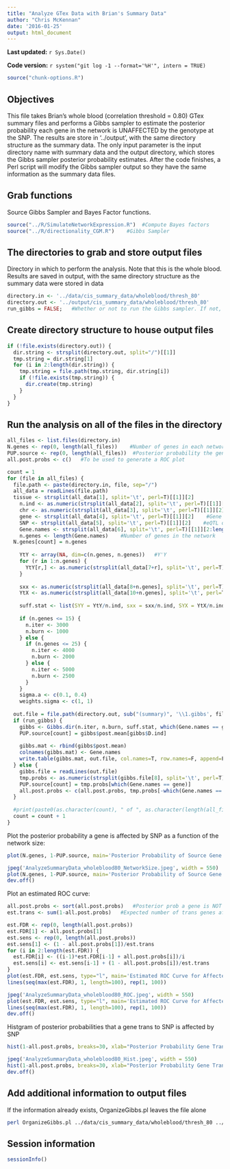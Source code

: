 ```yaml
---
title: "Analyze GTex Data with Brian's Summary Data"
author: "Chris McKennan"
date: '2016-01-25'
output: html_document
---
```


**Last updated:** `r Sys.Date()`

**Code version:** `r system("git log -1 --format='%H'", intern = TRUE)`

```r
source("chunk-options.R")
```

## Objectives

This file takes Brian's whole blood (correlation threshold = 0.80) GTex summary files and performs a Gibbs sampler to estimate the posterior probability each gene in the network is UNAFFECTED by the genotype at the SNP. The results are store in '../output', with the same directory structure as the summary data. The only input parameter is the input directory name with summary data and the output directory, which stores the Gibbs sampler posterior probability estimates. After the code finishes, a Perl script will modify the Gibbs sampler output so they have the same information as the summary data files.


## Grab functions

Source Gibbs Sampler and Bayes Factor functions.

```r
source("../R/SimulateNetworkExpression.R")  #Compute Bayes factors
source("../R/directionality_CGM.R")    #Gibbs Sampler
```

## The directories to grab and store output files

Directory in which to perform the analysis. Note that this is the whole blood. Results are saved in output, with the same directory structure as the summary data were stored in data

```r
directory.in <- '../data/cis_summary_data/wholeblood/thresh_80'
directory.out <- '../output/cis_summary_data/wholeblood/thresh_80'
run_gibbs = FALSE;   #Whether or not to run the Gibbs sampler. If not, I just look for the file in 'directory.out' to get the necessary information 
```

## Create directory structure to house output files

```r
if (!file.exists(directory.out)) {
  dir.string <- strsplit(directory.out, split="/")[[1]]
  tmp.string = dir.string[1]
  for (i in 2:length(dir.string)) {
    tmp.string = file.path(tmp.string, dir.string[i])
    if (!file.exists(tmp.string)) {
      dir.create(tmp.string)
    }
  }
}
```


## Run the analysis on all of the files in the directory

```r
all_files <- list.files(directory.in)
N.genes <- rep(0, length(all_files))    #Number of genes in each network
PUP.source <- rep(0, length(all_files))  #Posterior probability the gene cis to the eQTL is unaffected
all.post.probs <- c()   #To be used to generate a ROC plot

count = 1
for (file in all_files) {
  file.path <- paste(directory.in, file, sep="/")
  all_data = readLines(file.path)
  tissue <- strsplit(all_data[1], split='\t', perl=T)[[1]][2]
	n.ind <- as.numeric(strsplit(all_data[2], split='\t', perl=T)[[1]][2])   #Number of independent measurements
	chr <- as.numeric(strsplit(all_data[3], split='\t', perl=T)[[1]][2])    #Chromosome number
	gene <- strsplit(all_data[4], split='\t', perl=T)[[1]][2]    #Gene of interest
	SNP <- strsplit(all_data[5], split='\t', perl=T)[[1]][2]    #eQTL of interest
	Gene.names <- strsplit(all_data[6], split='\t', perl=T)[[1]][2:length(strsplit(all_data[6], split='\t', perl=T)[[1]])]   #Column names for Y'Y
	n.genes <- length(Gene.names)    #Number of genes in the network
  N.genes[count] = n.genes
	
	YtY <- array(NA, dim=c(n.genes, n.genes))   #Y'Y
	for (r in 1:n.genes) {
	  YtY[r,] <- as.numeric(strsplit(all_data[7+r], split='\t', perl=T)[[1]])
	}
	
	sxx <- as.numeric(strsplit(all_data[8+n.genes], split='\t', perl=T)[[1]][2])   #X'X, a scalar
	YtX <- as.numeric(strsplit(all_data[10+n.genes], split='\t', perl=T)[[1]])    #Y'X, a vector
	
	suff.stat <- list(SYY = YtY/n.ind, sxx = sxx/n.ind, SYX = YtX/n.ind, SY1 = rep(0, n.genes), mu.g = 0)
	
	if (n.genes <= 15) {
	  n.iter <- 3000
	  n.burn <- 1000
	} else {
	  if (n.genes <= 25) {
	    n.iter <- 4000
	    n.burn <- 2000
	  } else {
	    n.iter <- 5000
	    n.burn <- 2500
	  }
	}
	sigma.a <- c(0.1, 0.4)
	weights.sigma <- c(1, 1)
	
  out.file = file.path(directory.out, sub("(summary)", '\\1.gibbs', file, perl=T))
  if (run_gibbs) {
    gibbs <- Gibbs.dir(n.iter, n.burn, suff.stat, which(Gene.names == gene), n.ind, sigma.a, weights.sigma, n.genes-1)
    PUP.source[count] = gibbs$post.mean[gibbs$D.ind]
  
    gibbs.mat <- rbind(gibbs$post.mean)
    colnames(gibbs.mat) <- Gene.names
    write.table(gibbs.mat, out.file, col.names=T, row.names=F, append=F, quote=F, sep="\t")
  } else {
    gibbs.file = readLines(out.file)
    tmp.probs <- as.numeric(strsplit(gibbs.file[8], split='\t', perl=T)[[1]])
    PUP.source[count] = tmp.probs[which(Gene.names == gene)]
    all.post.probs <- c(all.post.probs, tmp.probs[-which(Gene.names == gene)])
  }
  
  #print(paste0(as.character(count), " of ", as.character(length(all_files))))
  count = count + 1
}
```

Plot the posterior probability a gene is affected by SNP as a function of the network size:
```r
plot(N.genes, 1-PUP.source, main='Posterior Probability of Source Gene as a Function of Network Size', xlab='Number of Genes in Network', ylab='Posterior Probability Source Gene is Affected by SNP')

jpeg('AnalyzeSummaryData_wholeblood80_NetworkSize.jpeg', width = 550)
plot(N.genes, 1-PUP.source, main='Posterior Probability of Source Gene as a Function of Network Size', xlab='Number of Genes in Network', ylab='Posterior Probability Source Gene is Affected by SNP')
dev.off()
```

Plot an estimated ROC curve:
```r
all.post.probs <- sort(all.post.probs)   #Posterior prob a gene is NOT a trans eQTL
est.trans <- sum(1-all.post.probs)   #Expected number of trans genes affected (given the data)

est.FDR <- rep(0, length(all.post.probs))
est.FDR[1] <- all.post.probs[1]
est.sens <- rep(0, length(all.post.probs))
est.sens[1] <- (1 - all.post.probs[1])/est.trans
for (i in 2:length(est.FDR)) {
  est.FDR[i] <- ((i-1)*est.FDR[i-1] + all.post.probs[i])/i
  est.sens[i] <- est.sens[i-1] + (1 - all.post.probs[i])/est.trans
}
plot(est.FDR, est.sens, type="l", main='Estimated ROC Curve for Affected Genes Trans to SNP in Whole Blood', xlab="Estimated (conditional) False Discovery Rate", ylab='Estimated Sensitivity', xlim=c(0, max(0.6, est.FDR)))
lines(seq(max(est.FDR), 1, length=100), rep(1, 100))

jpeg('AnalyzeSummaryData_wholeblood80_ROC.jpeg', width = 550)
plot(est.FDR, est.sens, type="l", main='Estimated ROC Curve for Affected Genes Trans to SNP in Whole Blood', xlab="Estimated (conditional) False Discovery Rate", ylab='Estimated Sensitivity', xlim=c(0, max(0.6, est.FDR)))
lines(seq(max(est.FDR), 1, length=100), rep(1, 100))
dev.off()
```

Histgram of posterior probabilities that a gene trans to SNP is affected by SNP
```r
hist(1-all.post.probs, breaks=30, xlab="Posterior Probability Gene Trans to SNP is AFFECTED by SNP", ylab="Frequency", main="Histogram of Posterior Probabilities a Trans Gene is AFFECTED by SNP", xlim=c(0,1))

jpeg('AnalyzeSummaryData_wholeblood80_Hist.jpeg', width = 550)
hist(1-all.post.probs, breaks=30, xlab="Posterior Probability Gene Trans to SNP is AFFECTED by SNP", ylab="Frequency", main="Histogram of Posterior Probabilities a Trans Gene is AFFECTED by SNP", xlim=c(0,1))
dev.off()
```

## Add additional information to output files
If the information already exists, OrganizeGibbs.pl leaves the file alone

```bash
perl OrganizeGibbs.pl ../data/cis_summary_data/wholeblood/thresh_80 ../output/cis_summary_data/wholeblood/thresh_80
```

## Session information

```r
sessionInfo()
```
